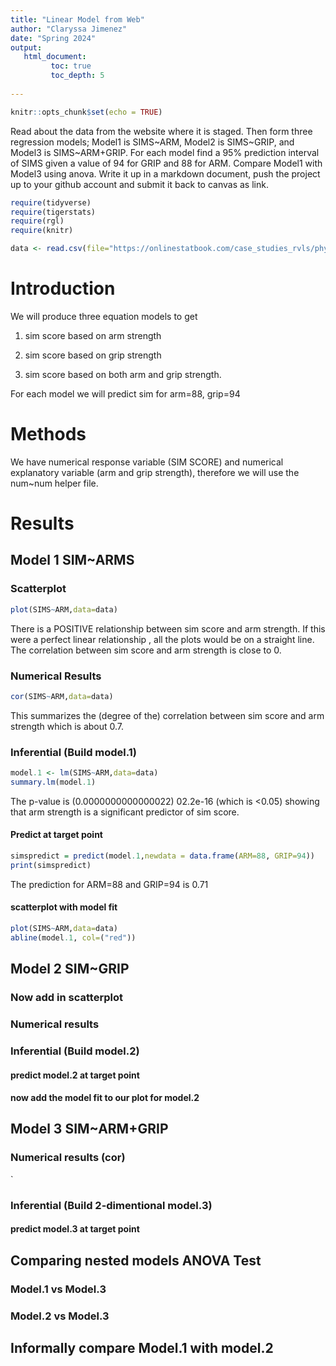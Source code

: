 ```yaml
---
title: "Linear Model from Web"
author: "Claryssa Jimenez"
date: "Spring 2024"
output:
   html_document:
         toc: true
         toc_depth: 5
        
---
```


```r
knitr::opts_chunk$set(echo = TRUE)
```

Read about the data from the website where it is staged.  Then form three regression models; Model1 is SIMS~ARM, Model2 is SIMS~GRIP, and Model3 is SIMS~ARM+GRIP. For each model find a 95% prediction interval of SIMS given a value of 94  for GRIP and 88 for ARM. Compare Model1 with Model3 using anova. Write it up in a markdown document, push the project up to your github account and submit it back to canvas as link. 

 


```r
require(tidyverse)
require(tigerstats)
require(rgl)
require(knitr)

```

```r
data <- read.csv(file="https://onlinestatbook.com/case_studies_rvls/physical_strength/data.txt",sep="",header=TRUE)  

```

# Introduction

 We will produce three equation models to get
 
 1. sim score based on arm strength 
 
 2. sim score based on grip strength
 
 3. sim score based on both arm and grip strength. 
 
 For each model we will predict sim for arm=88, grip=94
 
 
# Methods

We have numerical response variable (SIM SCORE) and numerical explanatory variable (arm and grip strength), therefore we will use the num~num helper file. 

# Results

## Model 1 SIM~ARMS

### Scatterplot

```r
plot(SIMS~ARM,data=data)
```

There is a POSITIVE relationship between sim score and arm strength. 
If this were a perfect linear relationship , all the plots would be on a straight line. The correlation between sim score and arm strength is close to 0. 

### Numerical Results

```r
cor(SIMS~ARM,data=data)
```

This summarizes the (degree of the) correlation between sim score and arm strength which is about 0.7. 

### Inferential  (Build model.1)

```r
model.1 <- lm(SIMS~ARM,data=data)
summary.lm(model.1)
```

The p-value is (0.0000000000000022) 02.2e-16 (which is <0.05) showing that arm strength is a significant predictor of sim score. 

#### Predict at target point

```r
simspredict = predict(model.1,newdata = data.frame(ARM=88, GRIP=94))
print(simspredict)
```

The prediction for ARM=88 and GRIP=94 is 0.71

#### scatterplot with model fit
  
```r
plot(SIMS~ARM,data=data)
abline(model.1, col=("red"))
```



## Model 2 SIM~GRIP

### Now add in scatterplot


### Numerical results 


### Inferential  (Build model.2)
  

#### predict model.2 at target point

#### now add the model fit to our plot for model.2
  


## Model 3 SIM~ARM+GRIP

### Numerical results (cor)

`
  
### Inferential  (Build 2-dimentional model.3)

#### predict model.3 at target point
  

## Comparing nested models ANOVA Test

### Model.1 vs Model.3
### Model.2 vs Model.3

## Informally compare Model.1 with model.2

